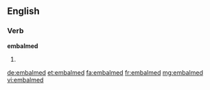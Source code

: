 ==English==

===Verb===
'''embalmed'''

# {{past of|embalm}}

[[de:embalmed]]
[[et:embalmed]]
[[fa:embalmed]]
[[fr:embalmed]]
[[mg:embalmed]]
[[vi:embalmed]]